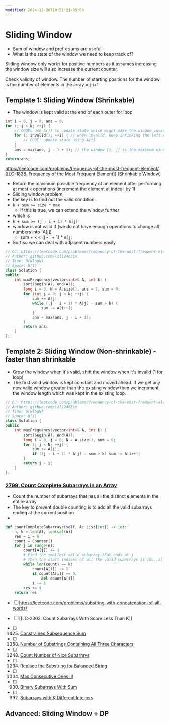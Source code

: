 ```yaml
---
modified: 2024-12-30T18:51:21-05:00
---
```

# Sliding Window
- Sum of window and prefix sums are useful
- What is the state of the window we need to keep track of?

<CustomCallout type="note" title="note">Sliding window only works for positive numbers as it assumes increasing the window size will also increase the current counter.</CustomCallout>

Check validity of window.
The number of starting positions for the window is the number of elements in the array = j-i+1

## Template 1: Sliding Window (Shrinkable)
- The window is kept valid at the end of each outer for loop
```cpp
int i = 0, j = 0, ans = 0;
for (; j < N; ++j) {
    // CODE: use A[j] to update state which might make the window invalid
    for (; invalid(); ++i) { // when invalid, keep shrinking the left edge until it's valid again
        // CODE: update state using A[i]
    }
    ans = max(ans, j - i + 1); // the window [i, j] is the maximum window we've found thus far
}
return ans;
```


https://leetcode.com/problems/frequency-of-the-most-frequent-element/
[[LC-1838. Frequency of the Most Frequent Element]] (Shrinkable Window)
- Return the maximum possible frequency of an element after performing at most k operations (increment the element at index i by 1)
- Sliding window problem,  
- the key is to find out the valid condition: 
- `k + sum >= size * max`  
	- if this is true, we can extend the window further
- which is  
- `k + sum >= (j - i + 1) * A[j]`
- window is not valid if (we do not have enough operations to change all numbers into `A[j])
	- sum + k < (j - i + 1) * `A[j]`
- Sort so we can deal with adjacent numbers easily

```cpp
// OJ: https://leetcode.com/problems/frequency-of-the-most-frequent-element/
// Author: github.com/lzl124631x
// Time: O(NlogN)
// Space: O(1)
class Solution {
public:
    int maxFrequency(vector<int>& A, int k) {
        sort(begin(A), end(A));
        long i = 0, N = A.size(), ans = 1, sum = 0;
        for (int j = 0; j < N; ++j) {
            sum += A[j];
            while ((j - i + 1) * A[j] - sum > k) {
	            sum -= A[i++];
            }
            ans = max(ans, j - i + 1);
        }
        return ans;
    }
};
```

## Template 2: Sliding Window (Non-shrinkable) - faster than shrinkable
- Grow the window when it's valid, shift the window when it's invalid (1 for loop)
- The first valid window is kept constant and moved ahead. If we get any new valid window greater than the existing window then we increment the window length which was kept in the existing loop.
```cpp
// OJ: https://leetcode.com/problems/frequency-of-the-most-frequent-element/
// Author: github.com/lzl124631x
// Time: O(NlogN)
// Space: O(1)
class Solution {
public:
    int maxFrequency(vector<int>& A, int k) {
        sort(begin(A), end(A));
        long i = 0, j = 0, N = A.size(), sum = 0;
        for (; j < N; ++j) {
            sum += A[j];
            if ((j - i + 1) * A[j] - sum > k) sum -= A[i++];
        }
        return j - i;
    }
};
```

### [2799. Count Complete Subarrays in an Array](https://leetcode.com/problems/count-complete-subarrays-in-an-array/)
- Count the number of subarrays that has all the distinct elements in the entire array
- The key to prevent double counting is to add all the valid subarrays ending at the current position
- 
```python
def countCompleteSubarrays(self, A: List[int]) -> int:
	n, k = len(A), len(set(A))
	res = i = 0
	count = Counter()
	for j in range(n):
		count[A[j]] += 1
		# Find the smallest valid subarray that ends at j
		# Then the start indices of all the valid subarrays is [0...i] 
		while len(count) == k:
			count[A[i]] -= 1
			if count[A[i]] == 0:
				del count[A[i]]
			i += 1
		res += i
	return res
```
- [ ] https://leetcode.com/problems/substring-with-concatenation-of-all-words/
- [ ] [[LC-2302. Count Subarrays With Score Less Than K]]

- [ ]   1425.  [Constrained Subsequence Sum](https://leetcode.com/problems/constrained-subsequence-sum/discuss/597751/JavaC++Python-O(N)-Decreasing-Deque)
- [ ]   1358.  [Number of Substrings Containing All Three Characters](https://leetcode.com/problems/number-of-substrings-containing-all-three-characters/discuss/516977/JavaC++Python-Easy-and-Concise)
- [ ]   1248.  [Count Number of Nice Subarrays](https://leetcode.com/problems/count-number-of-nice-subarrays/discuss/419378/JavaC%2B%2BPython-Sliding-Window-atMost(K)-atMost(K-1))
- [ ]   1234.  [Replace the Substring for Balanced String](https://leetcode.com/problems/replace-the-substring-for-balanced-string/discuss/408978/javacpython-sliding-window/367697)
- [ ]   1004.  [Max Consecutive Ones III](https://leetcode.com/problems/max-consecutive-ones-iii/discuss/247564/JavaC%2B%2BPython-Sliding-Window)
- [ ]   930.  [Binary Subarrays With Sum](https://leetcode.com/problems/binary-subarrays-with-sum/discuss/186683/)
- [ ]   992.  [Subarrays with K Different Integers](https://leetcode.com/problems/subarrays-with-k-different-integers/discuss/523136/JavaC%2B%2BPython-Sliding-Window)

##  Advanced: Sliding Window + DP
